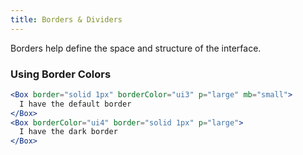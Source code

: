```yaml
---
title: Borders & Dividers
---
```



Borders help define the space and structure of the interface.

<BorderRender />

### Using Border Colors

```jsx
<Box border="solid 1px" borderColor="ui3" p="large" mb="small">
  I have the default border
</Box>
<Box borderColor="ui4" border="solid 1px" p="large">
  I have the dark border
</Box>
```
